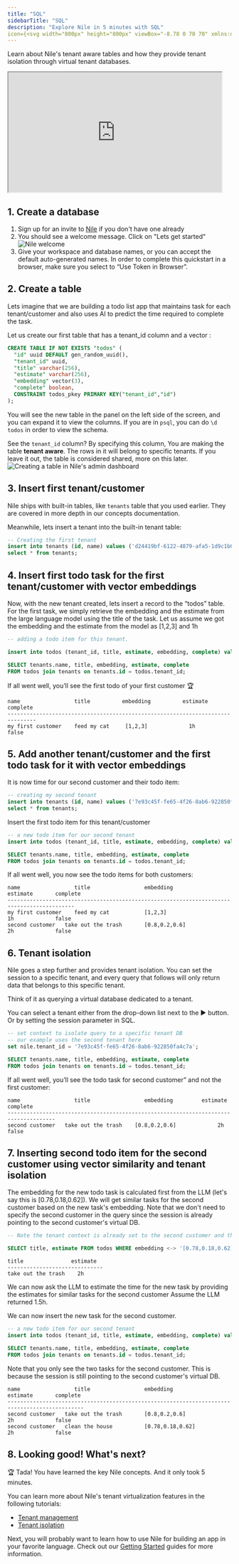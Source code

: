 ```yaml
---
title: "SQL"
sidebarTitle: "SQL"
description: "Explore Nile in 5 minutes with SQL"
icon={<svg width="800px" height="800px" viewBox="-8.78 0 70 70" xmlns:dc="http://purl.org/dc/elements/1.1/" xmlns:cc="http://creativecommons.org/ns#" xmlns:rdf="http://www.w3.org/1999/02/22-rdf-syntax-ns#" xmlns="http://www.w3.org/2000/svg"><metadata><rdf:RDF><cc:Work><dc:subject>Data</dc:subject><dc:identifier>sql-database-generic</dc:identifier><dc:title>SQL Database (Generic)</dc:title><dc:format>image/svg+xml</dc:format><dc:publisher>Amido Limited</dc:publisher><dc:creator>Richard Slater</dc:creator><dc:type rdf:resource="http://purl.org/dc/dcmitype/StillImage"/></cc:Work></rdf:RDF></metadata><path d="m 852.97077,1013.9363 c -6.55238,-0.4723 -13.02857,-2.1216 -17.00034,-4.3296 -2.26232,-1.2576 -3.98589,-2.8032 -4.66223,-4.1807 l -0.4024,-0.8196 0,-25.70807 0,-25.7081 0.31843,-0.6465 c 1.42297,-2.889 5.96432,-5.4935 12.30378,-7.0562 2.15195,-0.5305 5.2586,-1.0588 7.79304,-1.3252 2.58797,-0.2721 9.44765,-0.2307 12.02919,0.073 6.86123,0.8061 12.69967,2.6108 16.29768,5.0377 1.38756,0.9359 2.81137,2.4334 3.29371,3.4642 l 0.41358,0.8838 -0.0354,25.6303 -0.0354,25.63047 -0.33195,0.6744 c -0.18257,0.3709 -0.73406,1.1007 -1.22553,1.6216 -2.99181,3.1715 -9.40919,5.5176 -17.8267,6.5172 -1.71567,0.2038 -9.16916,0.3686 -10.92937,0.2417 z m 12.07501,-22.02839 c -0.0252,-0.0657 -1.00472,-0.93831 -2.17671,-1.93922 -1.17199,-1.00091 -2.18138,-1.86687 -2.24309,-1.92436 -0.0617,-0.0575 0.15481,-0.26106 0.48117,-0.45237 0.32635,-0.19131 0.95163,-0.7235 1.3895,-1.18265 1.2805,-1.34272 1.88466,-3.00131 1.88466,-5.17388 0,-2.1388 -0.65162,-3.8645 -1.95671,-5.1818 -1.31533,-1.3278 -2.82554,-1.8983 -5.02486,-1.8983 -3.39007,0 -5.99368,1.9781 -6.82468,5.1851 -0.28586,1.1031 -0.28432,3.33211 0.003,4.31023 0.74941,2.55136 2.79044,4.40434 5.33062,4.83946 0.8596,0.14724 0.97605,0.21071 1.5621,0.85144 0.34829,0.38078 1.06301,1.14085 1.58827,1.68904 l 0.95501,0.9967 2.53878,0 c 1.39633,0 2.51816,-0.0537 2.49296,-0.11939 z m -8.70653,-7.10848 c -0.61119,-0.31868 -0.84225,-0.56599 -1.19079,-1.27453 -0.26919,-0.54724 -0.31522,-0.85851 -0.31824,-2.15197 -0.003,-1.3143 0.0388,-1.5983 0.31987,-2.169 0.45985,-0.9339 1.09355,-1.376 2.07384,-1.4469 1.36454,-0.099 2.15217,0.5707 2.56498,2.1801 0.50612,1.97321 -0.0504,4.07107 -1.26471,4.76729 -0.63707,0.36527 -1.58737,0.40659 -2.18495,0.095 z m -11.25315,3.66269 c 2.66179,-0.5048 4.1728,-2.0528 4.1728,-4.27495 0,-1.97137 -0.97548,-3.12004 -3.6716,-4.32364 -1.54338,-0.689 -2.10241,-1.1215 -2.10241,-1.6268 0,-0.4188 0.53052,-0.8777 1.14813,-0.993 0.60302,-0.1126 2.20237,0.1652 3.14683,0.5467 l 0.79167,0.3198 0,-1.7524 0,-1.7525 -0.85923,-0.1906 c -0.53103,-0.1178 -1.64689,-0.1885 -2.92137,-0.1849 -1.80528,0 -2.15881,0.044 -2.83818,0.3138 -1.98445,0.7878 -2.92613,2.1298 -2.91107,4.1485 0.0141,1.8898 1.01108,3.06864 3.49227,4.12912 1.46399,0.62572 2.05076,1.10218 2.05076,1.66522 0,1.1965 -1.99362,1.34375 -4.10437,0.30315 -0.57805,-0.28498 -1.09739,-0.54137 -1.1541,-0.56976 -0.0567,-0.0284 -0.10311,0.79023 -0.10311,1.81917 0,1.86239 0.002,1.87137 0.33919,1.99974 1.26979,0.48278 4.07626,0.69787 5.52379,0.42335 z m 30.4308,-1.72766 0,-1.58098 -2.40584,0 -2.40583,0 0,-5.43035 0,-5.4303 -2.13089,0 -2.13088,0 0,7.0113 0,7.01131 4.53672,0 4.53672,0 0,-1.58098 z m -14.84745,-27.70503 c 4.23447,-0.2937 7.4086,-0.8482 10.20178,-1.7821 2.78264,-0.9304 4.42643,-2.0562 4.79413,-3.2834 0.14166,-0.4729 0.13146,-0.6523 -0.0665,-1.1708 -0.88775,-2.3245 -5.84694,-4.1104 -13.42493,-4.8345 -3.24154,-0.3098 -9.13671,-0.2094 -12.22745,0.2081 -4.71604,0.6372 -8.54333,1.8208 -10.2451,3.1683 -3.44251,2.726 0.19793,5.7242 8.66397,7.1354 3.67084,0.6119 8.42674,0.828 12.30414,0.559 z" fill="#00bcf2" transform="translate(-830.906 -943.981)"/></svg>}
---
```


Learn about Nile's tenant aware tables and how they provide tenant isolation through virtual tenant databases.

<iframe
  width="480"
  height="270"
  src="https://www.youtube.com/embed/RKMXk-9B_2A?si=hWviJDt4_WCnmIRM"
  title="YouTube video player"
  allow="accelerometer; autoplay; clipboard-write; encrypted-media; gyroscope; picture-in-picture; web-share"
  allowFullScreen
></iframe>

## 1. Create a database

1. Sign up for an invite to [Nile](https://thenile.dev) if you don't have one already
2. You should see a welcome message. Click on "Lets get started"
   ![Nile welcome](/images/nile-welcome.png)
3. Give your workspace and database names, or you can accept the default auto-generated names. In order to complete this quickstart in a browser, make sure you select to “Use Token in Browser”.

## 2. Create a table

Lets imagine that we are building a todo list app that maintains task for each tenant/customer and also uses AI to predict the time required to complete the task.

Let us create our first table that has a tenant_id column and a vector :

```sql
CREATE TABLE IF NOT EXISTS "todos" (
  "id" uuid DEFAULT gen_random_uuid(),
  "tenant_id" uuid,
  "title" varchar(256),
  "estimate" varchar(256),
  "embedding" vector(3),
  "complete" boolean,
  CONSTRAINT todos_pkey PRIMARY KEY("tenant_id","id")
);
```

You will see the new table in the panel on the left side of the screen, and you can expand it to view the columns. If you are in `psql`, you can do `\d todos` in order to view the schema.

See the `tenant_id` column? By specifying this column, You are making the table **tenant aware**. The rows in it will belong to specific tenants. If you leave it out, the table is considered shared, more on this later.
![Creating a table in Nile's admin dashboard](/images/gui-create-table.png)

## 3. Insert first tenant/customer

Nile ships with built-in tables, like `tenants` table that you used earlier. They are covered in more depth in our concepts documentation.

Meanwhile, lets insert a tenant into the built-in tenant table:

```sql
-- Creating the first tenant
insert into tenants (id, name) values ('d24419bf-6122-4879-afa5-1d9c1b051d72', 'my first customer');
select * from tenants;
```

## 4. Insert first todo task for the first tenant/customer with vector embeddings

Now, with the new tenant created, lets insert a record to the “todos” table. For the first task, we simply retrieve the embedding and the estimate from the large language model using the title of the task.
Let us assume we got the embedding and the estimate from the model as [1,2,3] and 1h

```sql
-- adding a todo item for this tenant.

insert into todos (tenant_id, title, estimate, embedding, complete) values ('d24419bf-6122-4879-afa5-1d9c1b051d72', 'feed my cat', '1h', '[1,2,3]', false);

SELECT tenants.name, title, embedding, estimate, complete
FROM todos join tenants on tenants.id = todos.tenant_id;
```

If all went well, you’ll see the first todo of your first customer 🏆

```
name                 title          embedding          estimate       complete
-------------------------------------------------------------------------------
my first customer    feed my cat     [1,2,3]             1h            false
```

## 5. Add another tenant/customer and the first todo task for it with vector embeddings

It is now time for our second customer and their todo item:

```sql
-- creating my second tenant
insert into tenants (id, name) values ('7e93c45f-fe65-4f26-8ab6-922850fa4c7a', 'second customer');
select * from tenants;
```

Insert the first todo item for this tenant/customer

```sql
-- a new todo item for our second tenant
insert into todos (tenant_id, title, estimate, embedding, complete) values ('7e93c45f-fe65-4f26-8ab6-922850fa4c7a', 'take out the trash', '2h', '[0.8,0.2,0.6]', false);

SELECT tenants.name, title, embedding, estimate, complete
FROM todos join tenants on tenants.id = todos.tenant_id;
```

If all went well, you now see the todo items for both customers:

```
name                 title                 embedding              estimate       complete
-------------------------------------------------------------------------------------------
my first customer    feed my cat           [1,2,3]                   1h             false
second customer   take out the trash       [0.8,0.2,0.6]             2h             false
```

## 6. Tenant isolation

Nile goes a step further and provides tenant isolation. You can set the session to a specific tenant, and every query that follows will only return data that belongs to this specific tenant.

Think of it as querying a virtual database dedicated to a tenant.

You can select a tenant either from the drop-down list next to the ▶️ button. Or by setting the session parameter in SQL.

```sql
-- set context to isolate query to a specific tenant DB
-- our example uses the second tenant here
set nile.tenant_id = '7e93c45f-fe65-4f26-8ab6-922850fa4c7a';

SELECT tenants.name, title, embedding, estimate, complete
FROM todos join tenants on tenants.id = todos.tenant_id;
```

If all went well, you’ll see the todo task for second customer” and not the first customer:

```
name                 title                 embedding         estimate       complete
-------------------------------------------------------------------------------------
second customer   take out the trash    [0.8,0.2,0.6]             2h             false
```

## 7. Inserting second todo item for the second customer using vector similarity and tenant isolation

The embedding for the new todo task is calculated first from the LLM (let's say this is [0.78,0.18,0.62]). We will get similar tasks for the second customer based on the new task's embedding.
Note that we don't need to specify the second customer in the query since the session is already pointing to the second customer's virtual DB.

```sql
-- Note the tenant context is already set to the second customer and the session points to that tenant's virtual DB

SELECT title, estimate FROM todos WHERE embedding <-> '[0.78,0.18,0.62]' < 1;
```

```
title               estimate
------------------------------
take out the trash    2h
```

We can now ask the LLM to estimate the time for the new task by providing the estimates for similar tasks for the second customer
Assume the LLM returned 1.5h.

We can now insert the new task for the second customer.

```sql
-- a new todo item for our second tenant
insert into todos (tenant_id, title, estimate, embedding, complete) values ('7e93c45f-fe65-4f26-8ab6-922850fa4c7a', 'clean the house', '1.5h', '[0.78,0.18,0.62]', false);

SELECT tenants.name, title, embedding, estimate, complete
FROM todos join tenants on tenants.id = todos.tenant_id;
```

Note that you only see the two tasks for the second customer. This is because the session is still pointing to the second customer's virtual DB.

```
name                 title                 embedding                 estimate       complete
----------------------------------------------------------------------------------------------
second customer   take out the trash       [0.8,0.2,0.6]                2h             false
second customer   clean the house          [0.78,0.18,0.62]             2h             false
```

## 8. Looking good! What's next?

🏆 Tada! You have learned the key Nile concepts. And it only took 5 minutes.

You can learn more about Nile's tenant virtualization features in the following tutorials:

- [Tenant management](/docs/tenant-virtualization/tenant-management)
- [Tenant isolation](/docs/tenant-virtualization/tenant-isolation)

Next, you will probably want to learn how to use Nile for building an app in your favorite language.
Check out our [Getting Started](/docs/getting-started) guides for more information.
